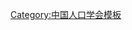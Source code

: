 {{Navbox
| name   = 中国人口学会第一届理事会
| title  = [[中国人口学会]]第一届理事会
| above  = 1981年2月－？
| bodyclass = hlist
| group1 = 名誉会长
| list1  = [[马寅初]]
| group2 = 会长
| list2  = [[许涤新]]
| group3 = 副会长
| list3  = 
* [[陈道|陈　道]]
* [[刘庆山]]
* [[刘铮|刘　铮]]
* [[宋健|宋　健]]
| group4 = 理事
| list4  = 
* [[万长文]]
* [[王义才]]
* [[王子青]]
* [[王建民]]
* [[王浣尘]]
* [[王嗣均]]
* [[王有广]]
* [[王强|王　强]]
* [[乌兰|乌　兰]]
* [[史成礼]]
* [[史宇谦]]
* [[白建华]]
* [[田雪原]]
* [[刘玉良]]
* [[刘庆山]]
* [[刘洪康]]
* [[刘铮|刘　铮]]
* [[刘瑞方]]
* [[冯志异]]
* [[冯建三]]
* [[朱云成]]
* [[成风皋]]
* [[许涤新]]
* [[孙敬之]]
* [[肖步才]]
* [[肖远烈]]
* [[邬沧萍]]
* [[吴邦兰]]
* [[吴冥|吴　冥]]
* [[吴裴|吴　裴]]
* [[李天霖]]
* [[李仰溪]]
* [[李宗正]]
* [[李树莳]]
* [[李成瑞]]
* [[李纯|李　纯]]
* [[李宪击]]
* [[李竞能]]
* [[李寒柏]]
* [[苏润余]]
* [[杜闻贞]]
* [[杜越凯]]
* [[宋健|宋　健]]
* [[芦莹|芦　莹]]
* [[余孟仁]]
* [[严仁英]]
* [[杨德青]]
* [[杨一星]]
* [[底书贵]]
* [[陈道|陈　道]]
* [[陈旭光]]
* [[周光复]]
* [[卓炯|卓　炯]]
* [[张开敏]]
* [[张东群]]
* [[张纯元]]
* [[张法瑛]]
* [[张敏才]]
* [[俞树芳]]
* [[胡德华 (政治人物)|胡德华]]
* [[赵世利]]
* [[赵玉贵]]
* [[秦仁山]]
* [[顾杏元]]
* [[曹明国]]
* [[曹景椿]]
* [[黄志坚]]
* [[常乃光]]
* [[章学新]]
* [[曾自牧]]
* [[高运甲]]
* [[谭崇台]]
* [[冀永浴]]
| group5 = 
| list5  = 
| group6 = 
| list6  = 
}}<noinclude>
{{collapsible option}}
[[Category:中国人口学会模板]]
</noinclude>